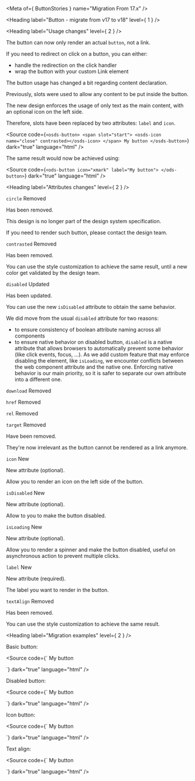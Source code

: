 
<Meta of={ ButtonStories } name="Migration From 17.x" />

<Heading label="Button - migrate from v17 to v18" level={ 1 } />

<Heading label="Usage changes" level={ 2 } />

The button can now only render an actual `button`, not a link.

If you need to redirect on click on a button, you can either:
- handle the redirection on the click handler
- wrap the button with your custom Link element

The button usage has changed a bit regarding content declaration.

Previously, slots were used to allow any content to be put inside the button.

The new design enforces the usage of only text as the main content, with an optional icon on the left side.

Therefore, slots have been replaced by two attributes: `label` and `icon`.

<Source code={`
<osds-button>
  <span slot="start">
    <osds-icon name="close" contrasted></osds-icon>
  </span>
  My button
</osds-button>
`}
        dark="true"
        language="html" />

The same result would now be achieved using:

<Source code={`
<ods-button icon="xmark"
            label="My button">
</ods-button>
`}
        dark="true"
        language="html" />

<Heading label="Attributes changes" level={ 2 } />

`circle` <OdsBadge color="critical" size="sm">Removed</OdsBadge>

Has been removed.

This design is no longer part of the design system specification.

If you need to render such button, please contact the design team.

`contrasted` <OdsBadge color="critical" size="sm">Removed</OdsBadge>

Has been removed.

You can use the style customization to achieve the same result, until a new color get validated by the design team.

`disabled` <OdsBadge color="information" size="sm">Updated</OdsBadge>

Has been updated.

You can use the new `isDisabled` attribute to obtain the same behavior.

We did move from the usual `disabled` attribute for two reasons:
- to ensure consistency of boolean attribute naming across all components
- to ensure native behavior on disabled button, `disabled` is a native attribute that allows browsers to automatically
prevent some behavior (like click events, focus, ...). As we add custom feature that may enforce disabling the element,
like `isLoading`, we encounter conflicts between the web component attribute and the native one. Enforcing native
behavior is our main priority, so it is safer to separate our own attribute into a different one.

`download` <OdsBadge color="critical" size="sm">Removed</OdsBadge>

`href` <OdsBadge color="critical" size="sm">Removed</OdsBadge>

`rel` <OdsBadge color="critical" size="sm">Removed</OdsBadge>

`target` <OdsBadge color="critical" size="sm">Removed</OdsBadge>

Have been removed.

They're now irrelevant as the button cannot be rendered as a link anymore.

`icon` <OdsBadge color="success" size="sm">New</OdsBadge>

New attribute (optional).

Allow you to render an icon on the left side of the button.

`isDisabled` <OdsBadge color="success" size="sm">New</OdsBadge>

New attribute (optional).

Allow to you to make the button disabled.

`isLoading` <OdsBadge color="success" size="sm">New</OdsBadge>

New attribute (optional).

Allow you to render a spinner and make the button disabled, useful on asynchronous action to prevent multiple clicks.

`label` <OdsBadge color="success" size="sm">New</OdsBadge>

New attribute (required).

The label you want to render in the button.

`textAlign` <OdsBadge color="critical" size="sm">Removed</OdsBadge>

Has been removed.

You can use the style customization to achieve the same result.

<Heading label="Migration examples" level={ 2 } />

Basic button:

<Source code={`
<osds-button>
  My button
</osds-button>

<!-- is now -->

<ods-button label="My button">
</ods-button>
`}
        dark="true"
        language="html" />

Disabled button:

<Source code={`
<osds-button disabled>
  My button
</osds-button>

<!-- is now -->

<ods-button label="My button" is-disabled>
</ods-button>
`}
        dark="true"
        language="html" />

Icon button:

<Source code={`
<osds-button>
  <span slot="start">
    <osds-icon name="close" contrasted></osds-icon>
  </span>
  My button
</osds-button>

<!-- is now -->

<ods-button icon="xmark"
            label="My button">
</ods-button>
`}
        dark="true"
        language="html" />

Text align:

<Source code={`
<osds-button text-align="center">
  My button
</osds-button>

<!-- is now -->

<ods-button label="My button" class="my-button">
</ods-button>

<style>
  .my-button::part(button) {
    display: inline-block;
    text-align: center;
  }
</style>
`}
        dark="true"
        language="html" />
